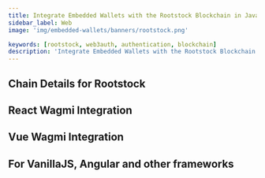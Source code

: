```yaml
---
title: Integrate Embedded Wallets with the Rootstock Blockchain in JavaScript
sidebar_label: Web
image: 'img/embedded-wallets/banners/rootstock.png'

keywords: [rootstock, web3auth, authentication, blockchain]
description: 'Integrate Embedded Wallets with the Rootstock Blockchain in JavaScript | Embedded Wallets'
---
```



<SEO
  title="Integrate Embedded Wallets with the Rootstock Blockchain in JavaScript"
  description="Integrate Embedded Wallets with the Rootstock Blockchain in JavaScript | Embedded Wallets"
  image="https://docs.metamask.io/img/embedded-wallets/banners/rootstock.png"
  slug="/embedded-wallets/connect-blockchain/evm/rootstock/web"
/>

## Chain Details for Rootstock

<ChainDetailsRootstock />

## React Wagmi Integration

<ReactWagmiIntegration />

## Vue Wagmi Integration

<VueWagmiIntegration />

## For VanillaJS, Angular and other frameworks

<JsBlockchainMethods />
